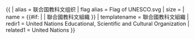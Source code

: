 {{ {{{1<noinclude>|country showdata</noinclude>}}}
| alias = 联合国教科文组织
| flag alias = Flag of UNESCO.svg
| size = {{{size|}}}
| name = {{#if: {{{name|}}} | {{{name|}}} | 聯合國教科文組織 }}
<noinclude>
| templatename = 聯合國教科文組織
| redir1 = United Nations Educational, Scientific and Cultural Organization
| related1 = United Nations
</noinclude>
}}